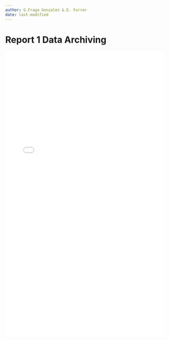 ```yaml
---
author: G.Fraga Gonzalez & E. Furrer
date: last-modified
---
```


# Report 1 Data Archiving  {.unnumbered}


<embed 
src="Collab_Primer_repoUsecase.pdf" width="100%" height = "900" style="border:none;"/>
